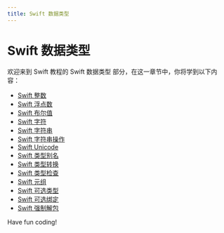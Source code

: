 ```yaml
---
title: Swift 数据类型
---
```


# Swift 数据类型

欢迎来到 Swift 教程的 Swift 数据类型 部分，在这一章节中，你将学到以下内容：

- [Swift 整数](./0-swift-integer.mdx)
- [Swift 浮点数](./1-swift-floating-point-numbers.mdx)
- [Swift 布尔值](./2-swift-boolean.mdx)
- [Swift 字符](./3-swift-characters.mdx)
- [Swift 字符串](./4-swift-string.mdx)
- [Swift 字符串操作](./5-swift-string-operations.mdx)
- [Swift Unicode](./6-swift-unicode.mdx)
- [Swift 类型别名](./7-swift-type-aliases.mdx)
- [Swift 类型转换](./8-swift-type-conversion.mdx)
- [Swift 类型检查](./9-swift-type-checking.mdx)
- [Swift 元组](./10-swift-tuple.mdx)
- [Swift 可选类型](./11-swift-optional-type.mdx)
- [Swift 可选绑定](./12-swift-optional-binding.mdx)
- [Swift 强制解包](./13-swift-forced-unpacking.mdx)

Have fun coding!
